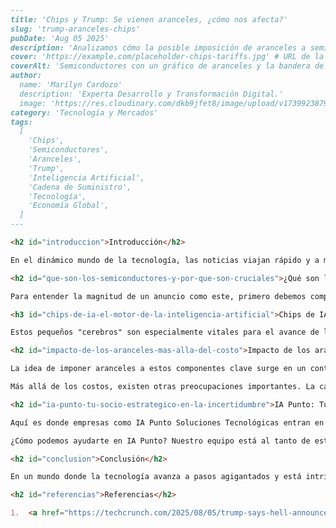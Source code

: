 ```markdown
---
title: 'Chips y Trump: Se vienen aranceles, ¿cómo nos afecta?'
slug: 'trump-aranceles-chips'
pubDate: 'Aug 05 2025'
description: 'Analizamos cómo la posible imposición de aranceles a semiconductores y chips por parte de la administración Trump afectaría la industria tecnológica, los costos para el consumidor y la cadena de suministro global.'
cover: 'https://example.com/placeholder-chips-tariffs.jpg' # URL de la primera imagen del contenido, si existiera. Aquí se usa un placeholder.
coverAlt: 'Semiconductores con un gráfico de aranceles y la bandera de EE. UU. de fondo'
author:
  name: 'Marilyn Cardozo'
  description: 'Experta Desarrollo y Transformación Digital.'
  image: 'https://res.cloudinary.com/dkb9jfet8/image/upload/v1739923879/marilyn_s2mi4a.png'
category: 'Tecnología y Mercados'
tags:
  [
    'Chips',
    'Semiconductores',
    'Aranceles',
    'Trump',
    'Inteligencia Artificial',
    'Cadena de Suministro',
    'Tecnología',
    'Economía Global',
  ]
---

<h2 id="introduccion">Introducción</h2>

En el dinámico mundo de la tecnología, las noticias viajan rápido y a menudo nos invitan a reflexionar sobre el futuro. Recientemente, se ha generado mucha conversación alrededor de un posible anuncio sobre la imposición de <strong>aranceles a semiconductores y chips</strong>. Esta noticia, que ha captado la atención de la industria, es un recordatorio de cómo la política y la economía global se entrelazan con el corazón de la innovación tecnológica.

<h2 id="que-son-los-semiconductores-y-por-que-son-cruciales">¿Qué son los semiconductores y por qué son cruciales?</h2>

Para entender la magnitud de un anuncio como este, primero debemos comprender qué son los semiconductores y por qué son tan cruciales. Imagina estos pequeños componentes como los cerebros de casi toda la tecnología que usas a diario. Desde tu teléfono inteligente y tu ordenador, hasta los sistemas que controlan los coches modernos, los electrodomésticos, los equipos médicos y la infraestructura crítica de un país. Los chips de silicio son, en esencia, la base sobre la que se construye nuestro mundo digital. Sin ellos, simplemente no tendríamos la tecnología que conocemos.

<h3 id="chips-de-ia-el-motor-de-la-inteligencia-artificial">Chips de IA: El motor de la inteligencia artificial</h3>

Estos pequeños "cerebros" son especialmente vitales para el avance de la Inteligencia Artificial (IA). Los chips diseñados específicamente para IA, como los de empresas como NVIDIA o los desarrollados por gigantes como Intel y fabricados por potencias como TSMC, son los caballos de batalla que permiten a los algoritmos de IA aprender, procesar enormes volúmenes de datos y realizar tareas complejas a velocidades asombrosas. Sin estos chips avanzados, la IA no podría alcanzar su máximo potencial, frenando innovaciones en campos tan diversos como la medicina, la automatización, la ciencia de datos y mucho más.

<h2 id="impacto-de-los-aranceles-mas-alla-del-costo">Impacto de los aranceles: Más allá del costo</h2>

La idea de imponer aranceles a estos componentes clave surge en un contexto donde también se están sopesando restricciones a la exportación de chips de IA. ¿Qué significa esto para ti, para tu negocio, o para el avance tecnológico en general? Un arancel es un impuesto que se aplica a los bienes importados. Si se aplican a los semiconductores, esto podría encarecer significativamente la fabricación de todo tipo de productos electrónicos. Imagina que cada vez que se produce un nuevo dispositivo, su costo de producción aumenta. Esto, a su vez, podría traducirse en <strong>precios más altos para los consumidores finales</strong>, limitando el acceso a la última tecnología o encareciendo la que ya usamos.

Más allá de los costos, existen otras preocupaciones importantes. La cadena de suministro global de semiconductores es increíblemente compleja e interconectada. Un arancel podría interrumpir esta cadena, provocando <strong>retrasos en la producción y escasez de componentes</strong>. Esto no solo afectaría a las grandes corporaciones, sino también a pequeñas y medianas empresas que dependen de estos chips para sus productos y servicios. La innovación podría ralentizarse si las empresas tienen que gastar más en componentes o enfrentarse a la incertidumbre sobre su disponibilidad.

<h2 id="ia-punto-tu-socio-estrategico-en-la-incertidumbre">IA Punto: Tu socio estratégico en la incertidumbre</h2>

Aquí es donde empresas como IA Punto Soluciones Tecnológicas entran en juego. En un panorama tecnológico en constante cambio, donde las decisiones políticas pueden tener un impacto directo en la disponibilidad y el costo de la tecnología esencial, es más importante que nunca contar con un socio estratégico. En IA Punto, entendemos la complejidad de estas dinámicas. No somos solo proveedores de soluciones tecnológicas; somos consultores y aliados que te ayudamos a navegar por estas aguas inciertas.

¿Cómo podemos ayudarte en IA Punto? Nuestro equipo está al tanto de estas tendencias globales y de cómo pueden afectar tu estrategia tecnológica. Podemos asesorarte sobre cómo optimizar tus infraestructuras actuales, identificar tecnologías alternativas o eficientes para tu negocio, y prepararte para posibles escenarios futuros. Ya sea que necesites soluciones de IA personalizadas, optimización de datos, o simplemente entender mejor cómo la evolución del hardware puede impactar tus operaciones, IA Punto está aquí para ofrecerte la claridad y las herramientas que necesitas.

<h2 id="conclusion">Conclusión</h2>

En un mundo donde la tecnología avanza a pasos agigantados y está intrínsecamente ligada a las decisiones globales, la adaptabilidad es clave. Noticia como esta sobre los aranceles a los chips nos recuerda la importancia de ser proactivos, de planificar con anticipación y de buscar soluciones inteligentes que aseguren la continuidad y el crecimiento de nuestros proyectos y negocios. En IA Punto, nuestra misión es precisamente esa: ser tu socio de confianza en la era digital, ayudándote a transformar los desafíos en oportunidades y a mantenerte siempre a la vanguardia. Estamos comprometidos con el éxito de nuestros clientes, ofreciendo soluciones tecnológicas que no solo resuelvan problemas de hoy, sino que también te preparen para el futuro.

<h2 id="referencias">Referencias</h2>

1.  <a href="https://techcrunch.com/2025/08/05/trump-says-hell-announce-semiconductor-and-chip-tariffs/" target="_blank" rel="noopener noreferrer">TechCrunch: Trump Says He’ll Announce Semiconductor and Chip Tariffs</a>
```